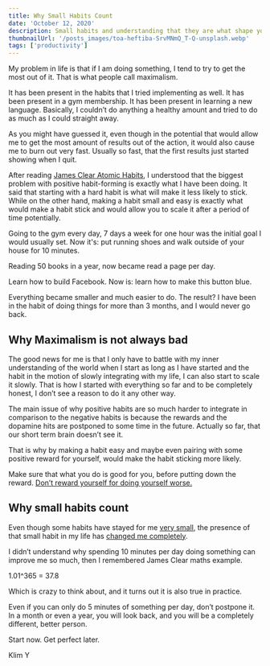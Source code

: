 ```yaml
---
title: Why Small Habits Count
date: 'October 12, 2020'
description: Small habits and understanding that they are what shape your identity is very important.
thumbnailUrl: '/posts_images/toa-heftiba-SrvMNmQ_T-Q-unsplash.webp'
tags: ['productivity']
---
```


My problem in life is that if I am doing something, I tend to try to get the most out of it. That is what people call maximalism.

It has been present in the habits that I tried implementing as well. It has been present in a gym membership. It has been present in learning a new language. Basically, I couldn’t do anything a healthy amount and tried to do as much as I could straight away.

As you might have guessed it, even though in the potential that would allow me to get the most amount of results out of the action, it would also cause me to burn out very fast. Usually so fast, that the first results just started showing when I quit.

After reading [James Clear Atomic Habits](https://jamesclear.com/atomic-habits), I understood that the biggest problem with positive habit-forming is exactly what I have been doing. It said that starting with a hard habit is what will make it less likely to stick. While on the other hand, making a habit small and easy is exactly what would make a habit stick and would allow you to scale it after a period of time potentially.

Going to the gym every day, 7 days a week for one hour was the initial goal I would usually set. Now it's: put running shoes and walk outside of your house for 10 minutes.

Reading 50 books in a year, now became read a page per day.

Learn how to build Facebook. Now is: learn how to make this button blue.

Everything became smaller and much easier to do. The result? I have been in the habit of doing things for more than 3 months, and I would never go back.

## Why Maximalism is not always bad

The good news for me is that I only have to battle with my inner understanding of the world when I start as long as I have started and the habit in the motion of slowly integrating with my life, I can also start to scale it slowly. That is how I started with everything so far and to be completely honest, I don’t see a reason to do it any other way.

The main issue of why positive habits are so much harder to integrate in comparison to the negative habits is because the rewards and the dopamine hits are postponed to some time in the future. Actually so far, that our short term brain doesn’t see it.

That is why by making a habit easy and maybe even pairing with some positive reward for yourself, would make the habit sticking more likely. 

Make sure that what you do is good for you, before putting down the reward. [Don’t reward yourself for doing yourself worse.](https://klimy.co/blog/nano-problems-09-12-2020)

## Why small habits count

Even though some habits have stayed for me [very small](https://klimy.co/blog/practice-makes-perfect-30-11-2020), the presence of that small habit in my life has [changed me completely](https://klimy.co/blog/front-page-hn).

I didn’t understand why spending 10 minutes per day doing something can improve me so much, then I remembered James Clear maths example.

1.01^365 = 37.8

Which is crazy to think about, and it turns out it is also true in practice.

Even if you can only do 5 minutes of something per day, don’t postpone it. In a month or even a year, you will look back, and you will be a completely different, better person.

Start now. Get perfect later.

Klim Y